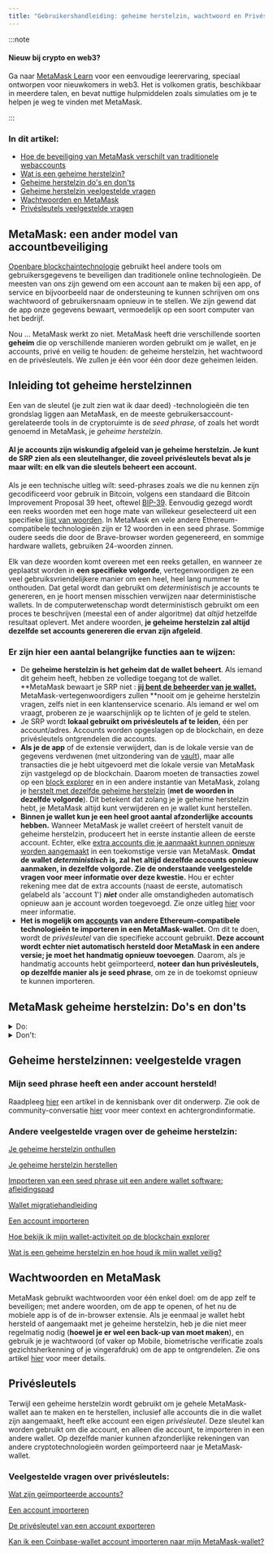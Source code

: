 ```yaml
---
title: "Gebruikershandleiding: geheime herstelzin, wachtwoord en Privésleutels"
---
```


:::note

#### Nieuw bij crypto en web3?

Ga naar [MetaMask Learn](https://learn.metamask.io/) voor een eenvoudige leerervaring, speciaal ontworpen voor nieuwkomers in web3. Het is volkomen gratis, beschikbaar in meerdere talen, en bevat nuttige hulpmiddelen zoals simulaties om je te helpen je weg te vinden met MetaMask.

:::

### In dit artikel:

- [Hoe de beveiliging van MetaMask verschilt van traditionele webaccounts](#metamask-een-ander-model-van-accountbeveiliging)
- [Wat is een geheime herstelzin?](#inleiding-tot-geheime-herstelzinnen)
- [Geheime herstelzin do's en don'ts](#metamask-geheime-herstelzin-dos-en-donts)
- [Geheime herstelzin veelgestelde vragen](#geheime-herstelzinnen-veelgestelde-vragen)
- [Wachtwoorden en MetaMask](#wachtwoorden-en-metamask)
- [Privésleutels veelgestelde vragen](#veelgestelde-vragen-over-privésleutels)

##

## **MetaMask: een ander model van accountbeveiliging**

[Openbare blockchaintechnologie](https://metamask.zendesk.com/hc/en-us/articles/360015489611) gebruikt heel andere tools om gebruikersgegevens te beveiligen dan traditionele online technologieën. De meesten van ons zijn gewend om een account aan te maken bij een app, of service en bijvoorbeeld naar de ondersteuning te kunnen schrijven om ons wachtwoord of gebruikersnaam opnieuw in te stellen. We zijn gewend dat de app onze gegevens bewaart, vermoedelijk op een soort computer van het bedrijf.

Nou ... MetaMask werkt zo niet. MetaMask heeft drie verschillende soorten **geheim** die op verschillende manieren worden gebruikt om je wallet, en je accounts, privé en veilig te houden: de geheime herstelzin, het wachtwoord en de privésleutels. We zullen je één voor één door deze geheimen leiden.

## **Inleiding tot geheime herstelzinnen**

Een van de sleutel (je zult zien wat ik daar deed) -technologieën die ten grondslag liggen aan MetaMask, en de meeste gebruikersaccount-gerelateerde tools in de cryptoruimte is de _seed phrase,_ of zoals het wordt genoemd in MetaMask, je _geheime herstelzin_.

#### **Al je accounts zijn wiskundig afgeleid van je geheime herstelzin. Je kunt de SRP zien als een sleutelhanger, die zoveel privésleutels bevat als je maar wilt: en elk van die sleutels beheert een account.**

Als je een technische uitleg wilt: seed-phrases zoals we die nu kennen zijn gecodificeerd voor gebruik in Bitcoin, volgens een standaard die Bitcoin Improvement Proposal 39 heet, oftewel [BIP-39](https://en.bitcoin.it/wiki/BIP_0039). Eenvoudig gezegd wordt een reeks woorden met een hoge mate van willekeur geselecteerd uit een specifieke [lijst van woorden](https://github.com/bitcoin/bips/blob/master/bip-0039/english.txt). In MetaMask en vele andere Ethereum-compatibele technologieën zijn er 12 woorden in een seed phrase. Sommige oudere seeds die door de Brave-browser worden gegenereerd, en sommige hardware wallets, gebruiken 24-woorden zinnen.

Elk van deze woorden komt overeen met een reeks getallen, en wanneer ze geplaatst worden in **een specifieke volgorde**, vertegenwoordigen ze een veel gebruiksvriendelijkere manier om een heel, heel lang nummer te onthouden. Dat getal wordt dan gebruikt om _deterministisch_ je accounts te genereren, en je hoort mensen misschien verwijzen naar deterministische wallets. In de computerwetenschap wordt deterministisch gebruikt om een proces te beschrijven (meestal een of ander algoritme) dat _altijd_ hetzelfde resultaat oplevert. Met andere woorden, **je geheime herstelzin zal altijd dezelfde set accounts genereren die ervan zijn afgeleid**.

### Er zijn hier een aantal belangrijke functies aan te wijzen:

- De **geheime herstelzin is het geheim dat de wallet beheert**. Als iemand dit geheim heeft, hebben ze volledige toegang tot de wallet. **MetaMask bewaart je SRP niet : **[jij bent de beheerder van je wallet.](https://metamask.zendesk.com/hc/en-us/articles/360059952212)** MetaMask-vertegenwoordigers zullen **nooit om je geheime herstelzin vragen, zelfs niet in een klantenservice scenario. Als iemand er wel om vraagt, proberen ze je waarschijnlijk op te lichten of je geld te stelen.
- Je SRP wordt **lokaal gebruikt om privésleutels af te leiden**, één per account/adres. Accounts worden opgeslagen op de blockchain, en deze privésleutels ontgrendelen die accounts.
- **Als je de app** of de extensie verwijdert, dan is de lokale versie van de gegevens verdwenen (met uitzondering van de [vault](https://metamask.zendesk.com/hc/en-us/articles/360018766351)), maar alle transacties die je hebt uitgevoerd met die lokale versie van MetaMask zijn vastgelegd op de blockchain. Daarom moeten de transacties zowel op een [block explorer](https://metamask.zendesk.com/hc/en-us/articles/360057536611) en in een andere instantie van MetaMask, zolang je [herstelt met dezelfde geheime herstelzin](https://metamask.zendesk.com/hc/en-us/articles/360015289612) (**met de woorden in dezelfde volgorde**). Dit betekent dat zolang je je geheime herstelzin hebt, je MetaMask altijd kunt verwijderen en je wallet kunt herstellen.
- **Binnen je wallet kun je een heel groot aantal afzonderlijke accounts hebben.** Wanneer MetaMask je wallet creëert of herstelt vanuit de geheime herstelzin, produceert het in eerste instantie alleen de eerste account. Echter, elke [extra accounts die je aanmaakt kunnen opnieuw worden aangemaakt](https://metamask.zendesk.com/hc/en-us/articles/360015489271) in een toekomstige versie van MetaMask. **Omdat de wallet _deterministisch_ is, zal het altijd dezelfde accounts opnieuw aanmaken, in dezelfde volgorde. Zie de onderstaande veelgestelde vragen voor meer informatie over deze kwestie.** Hou er echter rekening mee dat de extra accounts (naast de eerste, automatisch gelabeld als 'account 1') **_niet_** onder alle omstandigheden automatisch opnieuw aan je account worden toegevoegd. Zie onze uitleg [hier](https://metamask.zendesk.com/hc/en-us/articles/360015489271-How-to-add-missing-accounts-after-restoring-with-Secret-Recovery-Phrase) voor meer informatie.
- **Het is mogelijk om [accounts](https://metamask.zendesk.com/hc/en-us/articles/360015489331) van andere Ethereum-compatibele technologieën te importeren in een MetaMask-wallet.** Om dit te doen, wordt de _privésleutel_ van die specifieke account gebruikt. **Deze account wordt echter niet automatisch hersteld door MetaMask in een andere versie; je moet het handmatig opnieuw toevoegen**. Daarom, als je handmatig accounts hebt geïmporteerd, **noteer dan hun privésleutels, op dezelfde manier als je seed phrase**, om ze in de toekomst opnieuw te kunnen importeren.

## **MetaMask geheime herstelzin: Do's en don'ts**

<details>
<summary>Do:</summary>

<div>

- **Noteer je geheime herstelzin ergens veilig**. We kunnen je niet precies vertellen waar, dat hangt af van je omstandigheden.
  - Het belang van het met de hand schrijven van je geheime herstelzin is dat deze niet online kan worden gestolen. Als je het bijvoorbeeld opslaat in een bestand in een aan internet gekoppelde map voor cloud-opslag, kan het in theorie worden gestolen.
- Controleer je spelling en of je elk woord in dezelfde volgorde hebt opgeschreven.
- Neem contact op met de [officiële kanalen](https://metamask.zendesk.com/hc/en-us/articles/360058230211) van MetaMask Support als je hulp nodig hebt.

</div>
</details>

<details>
<summary>Don't:</summary>

<div>

- Het op een gemakkelijk te ontdekken of gemakkelijk te hacken plaats bewaren; bijvoorbeeld in een in de cloud opgeslagen document of e-mail met de titel'seed Phrase'; op een post-it briefje dat op je computer is geplakt.
- Je geheime herstelzin aan iemand geven, zelfs als ze zeggen dat ze van MetaMask Support zijn.
- De volgorde van de woorden wijzigen.

</div>
</details>

## **Geheime herstelzinnen: veelgestelde vragen**

### Mijn seed phrase heeft een ander account hersteld!

Raadpleeg [hier](https://metamask.zendesk.com/hc/en-us/articles/360058120992) een artikel in de kennisbank over dit onderwerp. Zie ook de community-conversatie [hier](https://community.metamask.io/t/restored-metamask-no-coins-are-showing/878/107?u=jacob.cantele) voor meer context en achtergrondinformatie.

### Andere veelgestelde vragen over de geheime herstelzin:

[Je geheime herstelzin onthullen](https://metamask.zendesk.com/hc/en-us/articles/360015290032)

[Je geheime herstelzin herstellen](https://metamask.zendesk.com/hc/en-us/articles/360018766351)

[Importeren van een seed phrase uit een andere wallet software: afleidingspad](https://metamask.zendesk.com/hc/en-us/articles/360060331752)

[Wallet migratiehandleiding](https://metamask.zendesk.com/hc/en-us/articles/4867408571803)

[Een account importeren](https://metamask.zendesk.com/hc/en-us/articles/360015489331)

[Hoe bekijk ik mijn wallet-activiteit op de blockchain explorer](https://metamask.zendesk.com/hc/en-us/articles/360057536611)

[Wat is een geheime herstelzin en hoe houd ik mijn wallet veilig?](https://metamask.zendesk.com/hc/en-us/articles/360060826432)

## **Wachtwoorden en MetaMask**

MetaMask gebruikt wachtwoorden voor één enkel doel: om de app zelf te beveiligen; met andere woorden, om de app te openen, of het nu de mobiele app is of de in-browser extensie. Als je eenmaal je wallet hebt hersteld of aangemaakt met je geheime herstelzin, heb je die niet meer regelmatig nodig (**hoewel je er wel een back-up van moet maken**), en gebruik je je wachtwoord (of vaker op Mobile, biometrische verificatie zoals gezichtsherkenning of je vingerafdruk) om de app te ontgrendelen. Zie ons artikel [hier](https://metamask.zendesk.com/hc/en-us/articles/4405451730331) voor meer details.

## **Privésleutels**

Terwijl een geheime herstelzin wordt gebruikt om je gehele MetaMask-wallet aan te maken en te herstellen, inclusief alle accounts die in die wallet zijn aangemaakt, heeft elke account een eigen _privésleutel_. Deze sleutel kan worden gebruikt om die account, en alleen die account, te importeren in een andere wallet. Op dezelfde manier kunnen afzonderlijke rekeningen van andere cryptotechnologieën worden geïmporteerd naar je MetaMask-wallet.

### Veelgestelde vragen over privésleutels:

[Wat zijn geïmporteerde accounts?](https://metamask.zendesk.com/hc/en-us/articles/360015289932)

[Een account importeren](https://metamask.zendesk.com/hc/en-us/articles/360015489331)

[De privésleutel van een account exporteren](https://metamask.zendesk.com/hc/en-us/articles/360015289632)

[Kan ik een Coinbase-wallet account importeren naar mijn MetaMask-wallet?](https://metamask.zendesk.com/hc/en-us/articles/360058485292)
